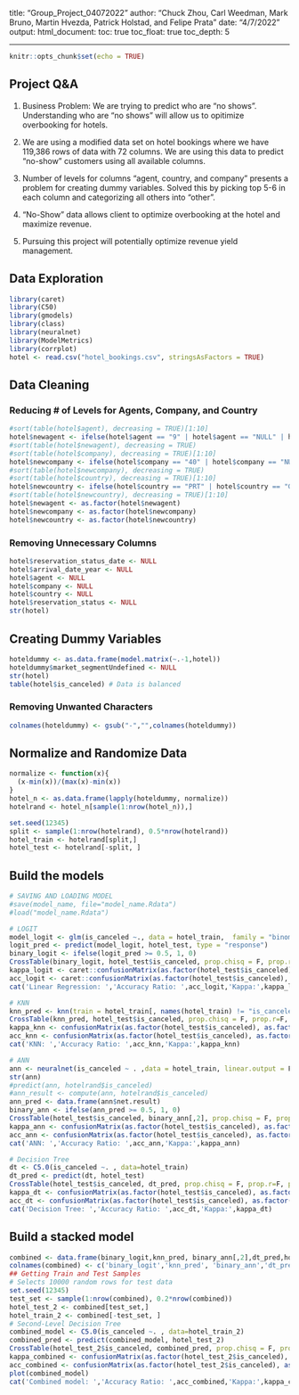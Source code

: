 title: "Group_Project_04072022"
author: "Chuck Zhou, Carl Weedman, Mark Bruno, Martin Hvezda, Patrick Holstad, and Felipe Prata"
date: "4/7/2022"
output: 
  html_document:
    toc: true
    toc_float: true
    toc_depth: 5
    
    
---

```{r setup, include=FALSE}
knitr::opts_chunk$set(echo = TRUE)
```

## Project Q&A

1. Business Problem: We are trying to predict who are "no shows". Understanding who are "no shows" will allow us to opitimize overbooking for hotels.

2. We are using a modified data set on hotel bookings where we have 119,386 rows of data with 72 columns. We are using this data to predict "no-show" customers using all available columns.

3. Number of levels for columns "agent, country, and company" presents a problem for creating dummy variables. Solved this by picking top 5-6 in each column and categorizing all others into "other".

4. "No-Show" data allows client to optimize overbooking at the hotel and maximize revenue.

5. Pursuing this project will potentially optimize revenue yield management.

## Data Exploration
```{r}
library(caret)
library(C50)
library(gmodels)
library(class)
library(neuralnet)
library(ModelMetrics)
library(corrplot)
hotel <- read.csv("hotel_bookings.csv", stringsAsFactors = TRUE)
```
## Data Cleaning
### Reducing # of Levels for Agents, Company, and Country
```{r}
#sort(table(hotel$agent), decreasing = TRUE)[1:10]
hotel$newagent <- ifelse(hotel$agent == "9" | hotel$agent == "NULL" | hotel$agent == "240" | hotel$agent == "1"| hotel$agent == "14" | hotel$agent == "7" | hotel$agent == "6",  hotel$agent, "other")
#sort(table(hotel$newagent), decreasing = TRUE)
#sort(table(hotel$company), decreasing = TRUE)[1:10]
hotel$newcompany <- ifelse(hotel$company == "40" | hotel$company == "NULL" | hotel$company == "223" ,  hotel$company, "other")
#sort(table(hotel$newcompany), decreasing = TRUE)
#sort(table(hotel$country), decreasing = TRUE)[1:10]
hotel$newcountry <- ifelse(hotel$country == "PRT" | hotel$country == "GBR" | hotel$country == "FRA" | hotel$country == "ESP" | hotel$country == "DEU",  hotel$country, "other")
#sort(table(hotel$newcountry), decreasing = TRUE)[1:10]
hotel$newagent <- as.factor(hotel$newagent)
hotel$newcompany <- as.factor(hotel$newcompany)
hotel$newcountry <- as.factor(hotel$newcountry)
```

### Removing Unnecessary Columns
```{r}
hotel$reservation_status_date <- NULL
hotel$arrival_date_year <- NULL
hotel$agent <- NULL
hotel$company <- NULL
hotel$country <- NULL
hotel$reservation_status <- NULL
str(hotel)
```
## Creating Dummy Variables
```{r}
hoteldummy <- as.data.frame(model.matrix(~.-1,hotel))
hoteldummy$market_segmentUndefined <- NULL
str(hotel)
table(hotel$is_canceled) # Data is balanced
```
### Removing Unwanted Characters
```{r}
colnames(hoteldummy) <- gsub("-","",colnames(hoteldummy))

```

## Normalize and Randomize Data
```{r}
normalize <- function(x){
  (x-min(x))/(max(x)-min(x))
}
hotel_n <- as.data.frame(lapply(hoteldummy, normalize))
hotelrand <- hotel_n[sample(1:nrow(hotel_n)),]

set.seed(12345)
split <- sample(1:nrow(hotelrand), 0.5*nrow(hotelrand))
hotel_train <- hotelrand[split,]
hotel_test <- hotelrand[-split, ]
```

## Build the models

```{r cache=TRUE, warning=FALSE}
# SAVING AND LOADING MODEL
#save(model_name, file="model_name.Rdata")
#load("model_name.Rdata")

# LOGIT
model_logit <- glm(is_canceled ~., data = hotel_train,  family = "binomial")
logit_pred <- predict(model_logit, hotel_test, type = "response")
binary_logit <- ifelse(logit_pred >= 0.5, 1, 0)
CrossTable(binary_logit, hotel_test$is_canceled, prop.chisq = F, prop.r=F, prop.t = F, dnn=c('Actuals','Prediction'))
kappa_logit <- caret::confusionMatrix(as.factor(hotel_test$is_canceled), as.factor(binary_logit), positive = "1")$overall[2]
acc_logit <- caret::confusionMatrix(as.factor(hotel_test$is_canceled), as.factor(binary_logit), positive = "1")$overall[1]
cat('Linear Regression: ','Accuracy Ratio: ',acc_logit,'Kappa:',kappa_logit)
```

```{r cache=TRUE, warning=FALSE}
# KNN
knn_pred <- knn(train = hotel_train[, names(hotel_train) != "is_canceled"], test = hotel_test[, names(hotel_test) != "is_canceled"], cl = hotel_train$is_canceled, k = 100) 
CrossTable(knn_pred, hotel_test$is_canceled, prop.chisq = F, prop.r=F, prop.t = F, dnn=c('Actuals','Prediction'))
kappa_knn <- confusionMatrix(as.factor(hotel_test$is_canceled), as.factor(knn_pred), positive = "1")$overall[2]
acc_knn <- confusionMatrix(as.factor(hotel_test$is_canceled), as.factor(knn_pred), positive = "1")$overall[1]
cat('KNN: ','Accuracy Ratio: ',acc_knn,'Kappa:',kappa_knn)
```

```{r cache=TRUE, warning=FALSE}
# ANN
ann <- neuralnet(is_canceled ~ . ,data = hotel_train, linear.output = F, stepmax = 1e8)
str(ann)
#predict(ann, hotelrand$is_canceled)
#ann_result <- compute(ann, hotelrand$is_canceled)
ann_pred <- data.frame(ann$net.result)
binary_ann <- ifelse(ann_pred >= 0.5, 1, 0)
CrossTable(hotel_test$is_canceled, binary_ann[,2], prop.chisq = F, prop.r=F, prop.t = F, dnn=c('Actuals','Prediction'))
kappa_ann <- confusionMatrix(as.factor(hotel_test$is_canceled), as.factor(binary_ann[,2]), positive = "1")$overall[2]
acc_ann <- confusionMatrix(as.factor(hotel_test$is_canceled), as.factor(binary_ann[,2]), positive = "1")$overall[1]
cat('ANN: ','Accuracy Ratio: ',acc_ann,'Kappa:',kappa_ann)
```

```{r cache=TRUE, warning=FALSE}
# Decision Tree
dt <- C5.0(is_canceled ~. , data=hotel_train)
dt_pred <- predict(dt, hotel_test)
CrossTable(hotel_test$is_canceled, dt_pred, prop.chisq = F, prop.r=F, prop.t = F, dnn=c('Actuals','Prediction'))
kappa_dt <- confusionMatrix(as.factor(hotel_test$is_canceled), as.factor(dt_pred), positive = "1")$overall[2]
acc_dt <- confusionMatrix(as.factor(hotel_test$is_canceled), as.factor(dt_pred), positive = "1")$overall[1]
cat('Decision Tree: ','Accuracy Ratio: ',acc_dt,'Kappa:',kappa_dt)
```
## Build a stacked model


```{r warning= FALSE}
combined <- data.frame(binary_logit,knn_pred, binary_ann[,2],dt_pred,hotel_test$is_canceled)
colnames(combined) <- c('binary_logit','knn_pred', 'binary_ann','dt_pred','is_canceled')
## Getting Train and Test Samples
# Selects 10000 random rows for test data
set.seed(12345)
test_set <- sample(1:nrow(combined), 0.2*nrow(combined))
hotel_test_2 <- combined[test_set,]
hotel_train_2 <- combined[-test_set, ]
# Second-Level Decision Tree
combined_model <- C5.0(is_canceled ~. , data=hotel_train_2)
combined_pred <- predict(combined_model, hotel_test_2)
CrossTable(hotel_test_2$is_canceled, combined_pred, prop.chisq = F, prop.r=F, prop.t = F, dnn=c('Actuals','Prediction'))
kappa_combined <- confusionMatrix(as.factor(hotel_test_2$is_canceled), as.factor(combined_pred), positive = "1")$overall[2]
acc_combined <- confusionMatrix(as.factor(hotel_test_2$is_canceled), as.factor(combined_pred), positive = "1")$overall[1]
plot(combined_model)
cat('Combined model: ','Accuracy Ratio: ',acc_combined,'Kappa:',kappa_combined)
```

